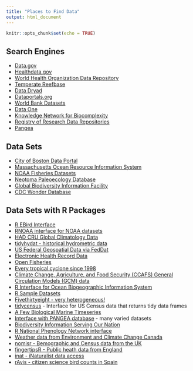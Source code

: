 ```yaml
---
title: "Places to Find Data"
output: html_document
---
```


```r
knitr::opts_chunk$set(echo = TRUE)
```

## Search Engines
* [Data.gov](http://data.gov)  
* [Healthdata.gov](https://www.healthdata.gov/)  
* [World Health Organization Data Repository](http://www.who.int/gho/database/en/)  
* [Temperate Reefbase](http://temperatereefbase.imas.utas.edu.au/)  
* [Data Dryad](http://datadryad.org/)  
* [Dataportals.org](http://dataportals.org/)  
* [World Bank Datasets](https://data.worldbank.org/products/tools)  
* [Data One](https://www.dataone.org/)  
* [Knowledge Network for Biocomplexity](https://knb.ecoinformatics.org/)  
* [Registry of Research Data Repositories](https://www.re3data.org/)  
* [Pangea](https://www.pangaea.de/)  

 
## Data Sets
* [City of Boston Data Portal](https://data.boston.gov/)  
* [Massachusetts Ocean Resource Information System](http://maps.massgis.state.ma.us/map_ol/moris.php)  
* [NOAA Fisheries Datasets](https://www.st.nmfs.noaa.gov/appstech/data-portals/index)  
* [Neotoma Paleoecology Database](https://www.neotomadb.org/)  
* [Global Biodiversity Information Facility](https://www.gbif.org/)  
* [CDC Wonder Database](https://wonder.cdc.gov/)  

## Data Sets with R Packages
* [R EBird Interface](https://github.com/ropensci/rebird)  
* [RNOAA interface for NOAA datasets](https://github.com/ropensci/rnoaa)  
* [HAD CRU Global Climatology Data](https://ropensci.github.io/getCRUCLdata/)
* [tidyhydat - historical hydrometric data](https://cran.rstudio.com/web/packages/tidyhydat/vignettes/tidyhydat_an_introduction.html)  
* [US Federal Geospatial Data via FedDat](http://ropensci.github.io/FedData/)  
* [Electronic Health Record Data](https://github.com/ropensci/cleanEHR)  
* [Open Fisheries](https://github.com/ropensci/rfisheries)  
* [Every tropical cyclone since 1998](https://github.com/ropensci/rrricanesdata)  
* [Climate Change, Agriculture, and Food Security (CCAFS) General Circulation Models (GCM) data](https://github.com/ropensci/ccafs)  
* [R Interface for Ocean Biogeographic Information System](https://github.com/iobis/robis)  
* [R Sample Datasets](https://gist.github.com/zross/6f1b1569512be06f5fb571cc425202bc)  
* [Fivethirtyeight - very heterogeneous!](https://cran.r-project.org/web/packages/fivethirtyeight/vignettes/fivethirtyeight.html)  
* [tidycensus](https://walkerke.github.io/tidycensus/) - Interface for US Census data that returns tidy data frames  
* [A Few Biological Marine Timeseries](https://github.com/ropensci/ots)  
* [Interface with PANGEA database](https://github.com/ropensci/pangaear) - many varied datasets  
* [Biodiversity Information Serving Our Nation](https://github.com/ropensci/rbison)  
* [R National Phenology Network interface](https://github.com/ropensci/rnpn) 
* [Weather data from Environment and Climate Change Canada](https://github.com/ropensci/weathercan)  
* [nomisr - Bemographic and Census data from the UK](https://github.com/EvanOdell/nomisr)  
* [fingertipsR - Public heath data from England](https://cran.rstudio.com/web/packages/fingertipsR/) 
* [inat - iNaturalist data access](https://github.com/ropensci/rinat)  
* [rAvis - citizen science bird counts in Spain](https://github.com/ropensci/rAvis)